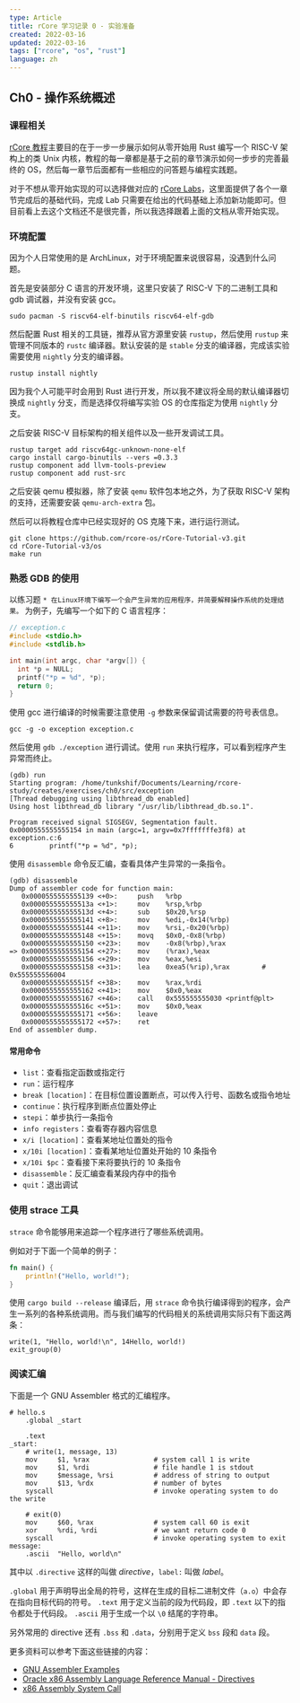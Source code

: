 ```yaml
---
type: Article
title: rCore 学习记录 0 - 实验准备
created: 2022-03-16
updated: 2022-03-16
tags: ["rcore", "os", "rust"]
language: zh
---
```


## Ch0 - 操作系统概述

### 课程相关

[rCore 教程][0]主要目的在于一步一步展示如何从零开始用 Rust 编写一个 RISC-V 架构上的类 Unix 内核，教程的每一章都是基于之前的章节演示如何一步步的完善最终的 OS，然后每一章节后面都有一些相应的问答题与编程实践题。

对于不想从零开始实现的可以选择做对应的 [rCore Labs][1]，这里面提供了各个一章节完成后的基础代码，完成 Lab 只需要在给出的代码基础上添加新功能即可。但目前看上去这个文档还不是很完善，所以我选择跟着上面的文档从零开始实现。

### 环境配置

因为个人日常使用的是 ArchLinux，对于环境配置来说很容易，没遇到什么问题。

首先是安装部分 C 语言的开发环境，这里只安装了 RISC-V 下的二进制工具和 gdb 调试器，并没有安装 gcc。

```shell
sudo pacman -S riscv64-elf-binutils riscv64-elf-gdb
```

然后配置 Rust 相关的工具链，推荐从官方源里安装 `rustup`，然后使用 `rustup` 来管理不同版本的 `rustc` 编译器。默认安装的是 `stable` 分支的编译器，完成该实验需要使用 `nightly` 分支的编译器。

```shell
rustup install nightly
```

因为我个人可能平时会用到 Rust 进行开发，所以我不建议将全局的默认编译器切换成 `nightly` 分支，而是选择仅将编写实验 OS 的仓库指定为使用 `nightly` 分支。

之后安装 RISC-V 目标架构的相关组件以及一些开发调试工具。

```shell
rustup target add riscv64gc-unknown-none-elf
cargo install cargo-binutils --vers =0.3.3
rustup component add llvm-tools-preview
rustup component add rust-src
```

之后安装 qemu 模拟器，除了安装 `qemu` 软件包本地之外，为了获取 RISC-V 架构的支持，还需要安装 `qemu-arch-extra` 包。

然后可以将教程仓库中已经实现好的 OS 克隆下来，进行运行测试。

```shell
git clone https://github.com/rcore-os/rCore-Tutorial-v3.git
cd rCore-Tutorial-v3/os
make run
```

### 熟悉 GDB 的使用

以练习题 `* 在Linux环境下编写一个会产生异常的应用程序，并简要解释操作系统的处理结果。` 为例子，先编写一个如下的 C 语言程序：

```c
// exception.c
#include <stdio.h>
#include <stdlib.h>

int main(int argc, char *argv[]) {
  int *p = NULL;
  printf("*p = %d", *p);
  return 0;
}
```

使用 gcc 进行编译的时候需要注意使用 `-g` 参数来保留调试需要的符号表信息。

```shell
gcc -g -o exception exception.c
```

然后使用 `gdb ./exception` 进行调试。使用 `run` 来执行程序，可以看到程序产生异常而终止。

```shell
(gdb) run
Starting program: /home/tunkshif/Documents/Learning/rcore-study/creates/exercises/ch0/src/exception
[Thread debugging using libthread_db enabled]
Using host libthread_db library "/usr/lib/libthread_db.so.1".

Program received signal SIGSEGV, Segmentation fault.
0x0000555555555154 in main (argc=1, argv=0x7fffffffe3f8) at exception.c:6
6         printf("*p = %d", *p);
```

使用 `disassemble` 命令反汇编，查看具体产生异常的一条指令。

```shell
(gdb) disassemble
Dump of assembler code for function main:
   0x0000555555555139 <+0>:     push   %rbp
   0x000055555555513a <+1>:     mov    %rsp,%rbp
   0x000055555555513d <+4>:     sub    $0x20,%rsp
   0x0000555555555141 <+8>:     mov    %edi,-0x14(%rbp)
   0x0000555555555144 <+11>:    mov    %rsi,-0x20(%rbp)
   0x0000555555555148 <+15>:    movq   $0x0,-0x8(%rbp)
   0x0000555555555150 <+23>:    mov    -0x8(%rbp),%rax
=> 0x0000555555555154 <+27>:    mov    (%rax),%eax
   0x0000555555555156 <+29>:    mov    %eax,%esi
   0x0000555555555158 <+31>:    lea    0xea5(%rip),%rax        # 0x555555556004
   0x000055555555515f <+38>:    mov    %rax,%rdi
   0x0000555555555162 <+41>:    mov    $0x0,%eax
   0x0000555555555167 <+46>:    call   0x555555555030 <printf@plt>
   0x000055555555516c <+51>:    mov    $0x0,%eax
   0x0000555555555171 <+56>:    leave
   0x0000555555555172 <+57>:    ret
End of assembler dump.
```

#### 常用命令

- `list`：查看指定函数或指定行
- `run`：运行程序
- `break [location]`：在目标位置设置断点，可以传入行号、函数名或指令地址
- `continue`：执行程序到断点位置处停止
- `stepi`：单步执行一条指令
- `info registers`：查看寄存器内容信息
- `x/i [location]`：查看某地址位置处的指令
- `x/10i [location]`：查看某地址位置处开始的 10 条指令
- `x/10i $pc`：查看接下来将要执行的 10 条指令
- `disassemble`：反汇编查看某段内存中的指令
- `quit`：退出调试

### 使用 strace 工具

`strace` 命令能够用来追踪一个程序进行了哪些系统调用。

例如对于下面一个简单的例子：

```rust
fn main() {
    println!("Hello, world!");
}
```

使用 `cargo build --release` 编译后，用 `strace` 命令执行编译得到的程序，会产生一系列的各种系统调用。而与我们编写的代码相关的系统调用实际只有下面这两条：

```shell
write(1, "Hello, world!\n", 14Hello, world!)
exit_group(0)
```

### 阅读汇编

下面是一个 GNU Assembler 格式的汇编程序。

```shell
# hello.s
    .global _start

    .text
_start:
    # write(1, message, 13)
    mov     $1, %rax                # system call 1 is write
    mov     $1, %rdi                # file handle 1 is stdout
    mov     $message, %rsi          # address of string to output
    mov     $13, %rdx               # number of bytes
    syscall                         # invoke operating system to do the write

    # exit(0)
    mov     $60, %rax               # system call 60 is exit
    xor     %rdi, %rdi              # we want return code 0
    syscall                         # invoke operating system to exit
message:
    .ascii  "Hello, world\n"
```

其中以 `.directive` 这样的叫做 *directive*，`label:` 叫做 *label*。

`.global` 用于声明导出全局的符号，这样在生成的目标二进制文件（`a.o`）中会存在指向目标代码的符号。
`.text` 用于定义当前的段为代码段，即 `.text` 以下的指令都处于代码段。
`.ascii` 用于生成一个以 `\0` 结尾的字符串。

另外常用的 directive 还有 `.bss` 和 `.data`，分别用于定义 `bss` 段和 `data` 段。

更多资料可以参考下面这些链接的内容：

- [GNU Assembler Examples](https://cs.lmu.edu/~ray/notes/gasexamples/)
- [Oracle x86 Assembly Language Reference Manual - Directives](https://docs.oracle.com/cd/E26502_01/html/E28388/eoiyg.html)
- [x86 Assembly System Call](https://en.wikibooks.org/wiki/X86_Assembly/Interfacing_with_Linux)

[0]: https://rcore-os.github.io/rCore-Tutorial-Book-v3/index.html#
[1]: https://rcore-os.github.io/rCore-Tutorial-deploy/
